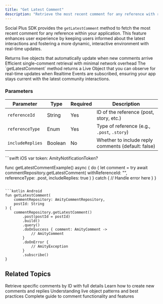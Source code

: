 ```yaml
---
title: "Get Latest Comment"
description: "Retrieve the most recent comment for any reference with real-time updates and live object support"
---
```


Social Plus SDK provides the `getLatestComment` method to fetch the most recent comment for any reference within your application. This feature enhances user experience by keeping users informed about the latest interactions and fostering a more dynamic, interactive environment with real-time updates.

<CardGroup cols={2}>
  <Card title="Live Object Integration" icon="bolt">
    Returns live objects that automatically update when new comments arrive
  </Card>
  <Card title="Optimized Queries" icon="gauge-high">
    Efficient single-comment retrieval with minimal network overhead
  </Card>
</CardGroup>

<Info>
The `getLatestComment` method returns a Live Object that you can observe for real-time updates when Realtime Events are subscribed, ensuring your app stays current with the latest community interactions.
</Info>

### Parameters

| Parameter | Type | Required | Description |
|-----------|------|----------|-------------|
| `referenceId` | String | Yes | ID of the reference (post, story, etc.) |
| `referenceType` | Enum | Yes | Type of reference (e.g., `.post`, `.story`) |
| `includeReplies` | Boolean | No | Whether to include reply comments (default: false) |

<CodeGroup>
```swift iOS
var token: AmityNotificationToken?

func getLatestCommentExample() async {
    do {
        let comment = try await commentRepository.getLatestComment(
            withReferenceId: "<post-id>",
            referenceType: .post,
            includeReplies: true
        )
    } catch {
        // Handle error here
    }
}
```

```kotlin Android
fun getLatestComment(
    commentRepository: AmityCommentRepository,
    postId: String
) {
    commentRepository.getLatestComment()
        .post(postId = postId)
        .build()
        .query()
        .doOnSuccess { comment: AmityComment ->
            // AmityComment
        }
        .doOnError {
            // AmityException
        }
        .subscribe()
}
```
</CodeGroup>

## Related Topics

<CardGroup cols={2}>
  <Card title="Get Comment" href="./get-comment" icon="message">
    Retrieve specific comments by ID with full details
  </Card>
  <Card title="Create Comment" href="../creation/create-comment" icon="plus">
    Learn how to create new comments and replies
  </Card>
  <Card title="Live Objects" href="../../../core-concepts/realtime-communication/live-objects" icon="bolt">
    Understanding live object patterns and best practices
  </Card>
  <Card title="Comment Overview" href="../overview" icon="book">
    Complete guide to comment functionality and features
  </Card>
</CardGroup>
